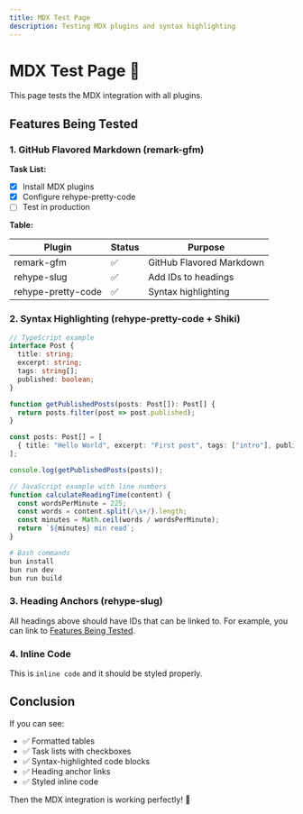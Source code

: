 ```yaml
---
title: MDX Test Page
description: Testing MDX plugins and syntax highlighting
---
```



# MDX Test Page 🧪

This page tests the MDX integration with all plugins.

## Features Being Tested

### 1. GitHub Flavored Markdown (remark-gfm)

**Task List:**
- [x] Install MDX plugins
- [x] Configure rehype-pretty-code
- [ ] Test in production

**Table:**

| Plugin | Status | Purpose |
|--------|--------|---------|
| remark-gfm | ✅ | GitHub Flavored Markdown |
| rehype-slug | ✅ | Add IDs to headings |
| rehype-pretty-code | ✅ | Syntax highlighting |

### 2. Syntax Highlighting (rehype-pretty-code + Shiki)

```typescript
// TypeScript example
interface Post {
  title: string;
  excerpt: string;
  tags: string[];
  published: boolean;
}

function getPublishedPosts(posts: Post[]): Post[] {
  return posts.filter(post => post.published);
}

const posts: Post[] = [
  { title: "Hello World", excerpt: "First post", tags: ["intro"], published: true },
];

console.log(getPublishedPosts(posts));
```

```javascript
// JavaScript example with line numbers
function calculateReadingTime(content) {
  const wordsPerMinute = 225;
  const words = content.split(/\s+/).length;
  const minutes = Math.ceil(words / wordsPerMinute);
  return `${minutes} min read`;
}
```

```bash
# Bash commands
bun install
bun run dev
bun run build
```

### 3. Heading Anchors (rehype-slug)

All headings above should have IDs that can be linked to. For example, you can link to [Features Being Tested](#features-being-tested).

### 4. Inline Code

This is `inline code` and it should be styled properly.

## Conclusion

If you can see:
- ✅ Formatted tables
- ✅ Task lists with checkboxes  
- ✅ Syntax-highlighted code blocks
- ✅ Heading anchor links
- ✅ Styled inline code

Then the MDX integration is working perfectly! 🎉
